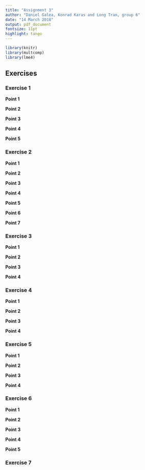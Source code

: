 ```yaml
---
title: "Assignment 3"
author: "Daniel Galea, Konrad Karas and Long Tran, group 6"
date: "14 March 2018"
output: pdf_document
fontsize: 11pt
highlight: tango
---
```


```r
library(knitr)
library(multcomp)
library(lme4)
```

## Exercises

### Exercise 1

**Point 1**

**Point 2**

**Point 3**

**Point 4**

**Point 5**

### Exercise 2

**Point 1**

**Point 2**

**Point 3**

**Point 4**

**Point 5**

**Point 6**

**Point 7**

### Exercise 3

**Point 1**

**Point 2**

**Point 3**

**Point 4**

### Exercise 4

**Point 1**

**Point 2**

**Point 3**

**Point 4**

### Exercise 5

**Point 1**

**Point 2**

**Point 3**

**Point 4**

### Exercise 6

**Point 1**

**Point 2**

**Point 3**

**Point 4**

**Point 5**

### Exercise 7
